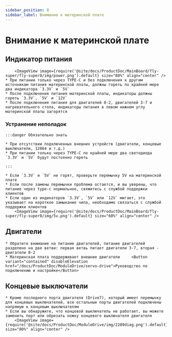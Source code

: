 ```yaml
---
sidebar_position: 8
sidebar_label: Внимание к материнской плате
---
```






# Внимание к материнской плате

## Индикатор питания

        <ImageView image={require('@site/docs/ProductDoc/MainBoard/fly-super/fly-super8/img/power.png').default} size="80%" align="center" />
    * При питании только через TYPE-C и без подключения к другим источникам питания материнской платы, должны гореть по крайней мере два индикатора `3.3V` и `5V`
    * После подключения питания материнской платы, индикаторы должны гореть `3.3V`, `5V` и `12V`
    * После подключения питания для двигателей 0-2, двигателей 3-7 и нагревательного стола, индикаторы питания в левом нижнем углу материнской платы загорятся

### Устранение неполадок


    :::danger Обязательно знать

    * При отсутствии подключенных внешних устройств (двигатели, концевые выключатели, 12864 и т.д.)
    * При питании только через TYPE-C по крайней мере два светодиода `3.3V` и `5V` будут постоянно гореть

    :::

    * Если `3.3V` и `5V` не горят, проверьте перемычку 5V на материнской плате
    * Если после замены перемычки проблема остается, и вы уверены, что питание через type-c нормальное, свяжитесь с службой поддержки клиентов
    * Если один из индикаторов `3.3V`, `5V` или `12V` мигает, это указывает на короткое замыкание чипа, необходимо связаться с службой поддержки клиентов
        <ImageView image={require('@site/docs/ProductDoc/MainBoard/fly-super/fly-super8/img/5v.png').default} size="60%" align="center" />

## Двигатели

    * Обратите внимание на питание двигателей, питание двигателей разделено на две ветви: первая ветвь питает двигатели 3-7, вторая - двигатели 0-2
    * Материнская плата поддерживает внешние двигатели     <Button variant="contained" disableElevation href="/docs/ProductDoc/ModuleDrive/servo-drive">Руководство по подключению и настройке</Button>

## Концевые выключатели

    * Кроме последнего порта двигателя (Drive7), который имеет перемычку для концевых выключателей, все остальные порты двигателей подключены напрямую к концевым выключателям
    * Если вы обнаружите, что концевой выключатель не работает, вы можете заменить порт или обрезать ножку концевого выключателя двигателя
        <ImageView image={require('@site/docs/ProductDoc/ModuleDrive/img/2209diag.png').default} size="80%" align="center" />

